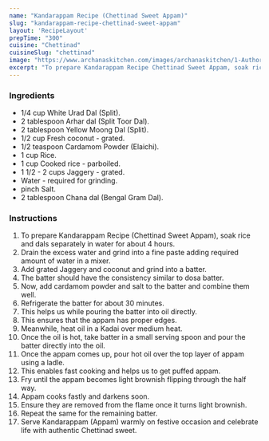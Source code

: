 ---
name: "Kandarappam Recipe (Chettinad Sweet Appam)"
slug: "kandarappam-recipe-chettinad-sweet-appam"
layout: 'RecipeLayout'
prepTime: "300"
cuisine: "Chettinad"
cuisineSlug: "chettinad"
image: "https://www.archanaskitchen.com/images/archanaskitchen/1-Author/Karthika_Gopalakrishnan/Kandrappam.jpg"
excerpt: "To prepare Kandarappam Recipe Chettinad Sweet Appam, soak rice and dals separately in water for about 4 hours"
---

### Ingredients

- 1/4 cup White Urad Dal (Split).
- 2 tablespoon Arhar dal (Split Toor Dal).
- 2 tablespoon Yellow Moong Dal (Split).
- 1/2 cup Fresh coconut - grated.
- 1/2 teaspoon Cardamom Powder (Elaichi).
- 1 cup Rice.
- 1 cup Cooked rice - parboiled.
- 1 1/2 - 2 cups Jaggery - grated.
- Water - required for grinding.
- pinch Salt.
- 2 tablespoon Chana dal (Bengal Gram Dal).

### Instructions

1. To prepare Kandarappam Recipe (Chettinad Sweet Appam), soak rice and dals separately in water for about 4 hours.
1. Drain the excess water and grind into a fine paste adding required amount of water in a mixer.
1. Add grated Jaggery and coconut and grind into a batter.
1. The batter should have the consistency similar to dosa batter.
1. Now, add cardamom powder and salt to the batter and combine them well.
1. Refrigerate the batter for about 30 minutes.
1. This helps us while pouring the batter into oil directly.
1. This ensures that the appam has proper edges.
1. Meanwhile, heat oil in a Kadai over medium heat.
1. Once the oil is hot, take batter in a small serving spoon and pour the batter directly into the oil.
1. Once the appam comes up, pour hot oil over the top layer of appam using a ladle.
1. This enables fast cooking and helps us to get puffed appam.
1. Fry until the appam becomes light brownish flipping through the half way.
1. Appam cooks fastly and darkens soon.
1. Ensure they are removed from the flame once it turns light brownish.
1. Repeat the same for the remaining batter.
1. Serve Kandarappam (Appam) warmly on festive occasion and celebrate life with authentic Chettinad sweet.
